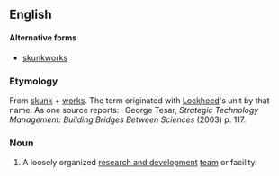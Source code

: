 ==English==

====Alternative forms====
{{rfc-level|Alternative forms at L4+ not in L3 POS section|lang=en}}
* [[skunkworks]]

===Etymology===
From [[skunk]] + [[works]]. The term originated with [[w:Lockheed|Lockheed]]'s unit by that name. As one source reports:
{{quote|[L]egend goes that one of Lockheed's engineers asked, "What the heck is Kelly [a Lockheed engineer] doing in there?" "Oh, he's stirring up some kind of brew" was the answer. This brought to mind [[w:Al Capp|Al Capp's]] popular comic strip, [[w:Li'l Abner|Li'l Abner]] and the hairy Indian who regularly stirred up the brew, throwing in skunks, old shoes, and other likely material to make his 'kickapoo joy juice. Thus, the skunk works was born and named.}}-George Tesar, ''Strategic Technology Management: Building Bridges Between Sciences'' (2003) p. 117.

===Noun===
{{en-noun|head=[[skunk]] [[works]]|-}}

# A loosely organized [[research and development]] [[team]] or facility.